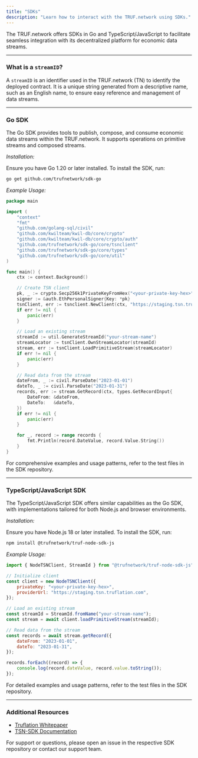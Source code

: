 ---
title: "SDKs"
description: "Learn how to interact with the TRUF.network using SDKs."
---

The TRUF.network offers SDKs in Go and TypeScript/JavaScript to facilitate seamless integration with its decentralized platform for economic data streams.

---

### What is a `streamID`?

A `streamID` is an identifier used in the TRUF.network (TN) to identify the deployed contract. It is a unique string generated from a descriptive name, such as an English name, to ensure easy reference and management of data streams.

---

### Go SDK

The Go SDK provides tools to publish, compose, and consume economic data streams within the TRUF.network. It supports operations on primitive streams and composed streams.

_Installation:_

Ensure you have Go 1.20 or later installed. To install the SDK, run:

```bash
go get github.com/trufnetwork/sdk-go
```

_Example Usage:_

```go
package main

import (
    "context"
    "fmt"
    "github.com/golang-sql/civil"
    "github.com/kwilteam/kwil-db/core/crypto"
    "github.com/kwilteam/kwil-db/core/crypto/auth"
    "github.com/trufnetwork/sdk-go/core/tsnclient"
    "github.com/trufnetwork/sdk-go/core/types"
    "github.com/trufnetwork/sdk-go/core/util"
)

func main() {
    ctx := context.Background()

    // Create TSN client
    pk, _ := crypto.Secp256k1PrivateKeyFromHex("<your-private-key-hex>")
    signer := &auth.EthPersonalSigner{Key: *pk}
    tsnClient, err := tsnclient.NewClient(ctx, "https://staging.tsn.truflation.com", tsnclient.WithSigner(signer))
    if err != nil {
        panic(err)
    }

    // Load an existing stream
    streamId := util.GenerateStreamId("your-stream-name")
    streamLocator := tsnClient.OwnStreamLocator(streamId)
    stream, err := tsnClient.LoadPrimitiveStream(streamLocator)
    if err != nil {
        panic(err)
    }

    // Read data from the stream
    dateFrom, _ := civil.ParseDate("2023-01-01")
    dateTo, _ := civil.ParseDate("2023-01-31")
    records, err := stream.GetRecord(ctx, types.GetRecordInput{
        DateFrom: &dateFrom,
        DateTo:   &dateTo,
    })
    if err != nil {
        panic(err)
    }

    for _, record := range records {
        fmt.Println(record.DateValue, record.Value.String())
    }
}
```

For comprehensive examples and usage patterns, refer to the test files in the SDK repository.

---

### TypeScript/JavaScript SDK

The TypeScript/JavaScript SDK offers similar capabilities as the Go SDK, with implementations tailored for both Node.js and browser environments.

_Installation:_

Ensure you have Node.js 18 or later installed. To install the SDK, run:

```bash
npm install @trufnetwork/truf-node-sdk-js
```

_Example Usage:_

```javascript
import { NodeTSNClient, StreamId } from "@trufnetwork/truf-node-sdk-js";

// Initialize client
const client = new NodeTSNClient({
	privateKey: "<your-private-key-hex>",
	providerUrl: "https://staging.tsn.truflation.com",
});

// Load an existing stream
const streamId = StreamId.fromName("your-stream-name");
const stream = await client.loadPrimitiveStream(streamId);

// Read data from the stream
const records = await stream.getRecord({
	dateFrom: "2023-01-01",
	dateTo: "2023-01-31",
});

records.forEach((record) => {
	console.log(record.dateValue, record.value.toString());
});
```

For detailed examples and usage patterns, refer to the test files in the SDK repository.

---

### Additional Resources

- [Truflation Whitepaper](https://whitepaper.truflation.com/)
- [TSN-SDK Documentation](https://github.com/trufnetwork/sdk-go)

For support or questions, please open an issue in the respective SDK repository or contact our support team.
